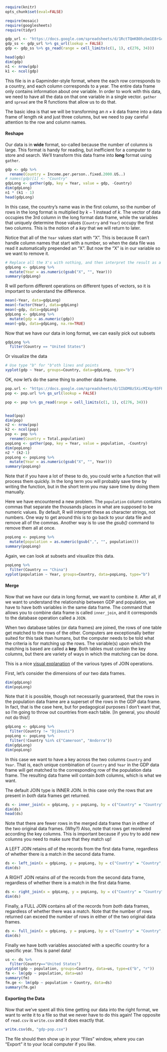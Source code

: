 ```r
require(knitr)
opts_chunk$set(eval=FALSE)
```


```r
require(mosaic)
require(googlesheets)
require(tidyr)
```


```r
gdp_url <- "https://docs.google.com/spreadsheets/d/1RctTQmKB0hzbm1E8rGcufYdMshRdhmYdeL29nXqmvsc/pub?gid=0"
gdp_ss <- gdp_url %>% gs_url(lookup = FALSE)
gdp <- gdp_ss %>% gs_read(range = cell_limits(c(1, 1), c(276, 34)))

head(gdp)
dim(gdp)
n1 <- nrow(gdp)
k1 <- ncol(gdp)
```

This file is in a Gapminder-style format, where the each row corresponds to a country, and each column corresponds to a year. The entire data frame only contains information about *one* variable. In order to work with this data, we need to have all the data on that one variable in a single vector. `gather` and `spread` are the R functions that allow us to do that. 

The basic idea is that we will be transforming an $n \times k$ data frame into a data frame of length $nk$ and just three columns, but we need to pay careful attention to the row and column names. 

#### Reshape

Our data is in **wide** format, so-called because the number of columns is large. This format is handy for reading, but inefficient for a computer to store and search. We'll transform this data frame into **long** format using `gather`. 

```r
gdp <- gdp %>%
  rename(Country = Income.per.person..fixed.2000.US..)
# names(gdp)[1] <- "Country"
gdpLong <- gather(gdp, key = Year, value = gdp, -Country)
dim(gdpLong)
n1 * (k1 - 1)
head(gdpLong)
```

In this case, the country's name was in the first column, so the number of rows in the long format is multiplied by $k-1$ instead of $k$. The vector of data occupies the 3rd column in the long format data frame, while the variables that uniquely determine those values (`Country` and `Year`) occupy the first two columns. This is the notion of a *key* that we will return to later. 

Notice that all of the `Year` values start with "X". This is because R can't handle column names that start with a number, so when the data file was read it automatically prepended an "X". But now the "X" is in our variable so we want to remove it. 

```r
# Replace all the X's with nothing, and then interpret the result as a number
gdpLong <- gdpLong %>%
  mutate(Year = as.numeric(gsub("X", "", Year)))
summary(gdpLong)
```

R will perform different operations on different types of vectors, so it is important to understand the difference. 

```r
mean(~Year, data=gdpLong)
mean(~factor(Year), data=gdpLong)
mean(~gdp, data=gdpLong)
gdpLong <- gdpLong %>%
  mutate(gdp = as.numeric(gdp))
mean(~gdp, data=gdpLong, na.rm=TRUE)
```

Now that we have our data in long format, we can easily pick out subsets

```r
gdpLong %>% 
  filter(Country == "United States")
```

Or visualize the data

```r
# Use type "b" for "b"oth lines and points
xyplot(gdp ~ Year, groups=Country, data=gdpLong, type="b")
```

OK, now let's do the same thing to another data frame.

```r
pop.url <- "https://docs.google.com/spreadsheets/d/1IbDM8z5XicMIXgr93FPwjgwoTTKMuyLfzU6cQrGZzH8/pub?gid=1"
pop <- pop.url %>% gs_url(lookup = FALSE)

pop <- pop %>% gs_read(range = cell_limits(c(1, 1), c(276, 34)))


head(pop)
dim(pop)
n2 <- nrow(pop)
k2 <- ncol(pop)
pop <- pop %>% 
  rename(Country = Total.population)
popLong <- gather(pop, key = Year, value = population, -Country)
dim(popLong)
n2 * (k2-1)
popLong <- popLong %>%
  mutate(Year = as.numeric(gsub("X", "", Year)))
summary(popLong)
```

Note that if you have a lot of these to do, you could write a function that will process them quickly. In the long term you will probably save time by writing the function, but in the short term you may save time by doing them manually. 

Here we have encountered a new problem. The `population` column contains commas that separate the thousands places in what are supposed to be numeric values. By default, R will interpret these as character strings, not numbers. One way to get around this is to go back to your data file and remove all of the commas. Another way is to use the *gsub()* command to remove them all at once. 

```r
popLong <- popLong %>%
  mutate(population = as.numeric(gsub(",", "", population)))
summary(popLong)
```

Again, we can look at subsets and visualize this data. 

```r
popLong %>% 
  filter(Country == "China")
xyplot(population ~ Year, groups=Country, data=popLong, type="b")
```

#### Merge

Now that we have our data in long format, we want to combine it. After all, if we want to understand the relationship between GDP and population, we have to have both variables in the same data frame. The command that allows you to combine data frame is called `inner_join`, and it corresponds to the database operation called a `JOIN`. 

When two database tables (or data frames) are joined, the rows of one table get matched to the rows of the other. Computers are exceptionally better suited for this task than humans, but the computer needs to be told what the criteria is for matching up the rows. The variable(s) upon which the matching is based are called a **key**. Both tables must contain the key columns, but there are variety of ways in which the matching can be done. 

This is a nice [visual explanation](http://www.codinghorror.com/blog/2007/10/a-visual-explanation-of-sql-joins.html) of the various types of JOIN operations. 

First, let's consider the dimensions of our two data frames.

```r
dim(gdpLong)
dim(popLong)
```

Note that it is possible, though not necessarily guaranteed, that the rows in the population data frame are a superset of the rows in the GDP data frame. In fact, that is the case here, but for pedagogical purposes I don't want that, so I'm going to throw out countries from each table. [In general, you should not do this!]

```r
gdpLong <- gdpLong %>%
  filter(Country != "Djibouti")
popLong <- popLong %>%
  filter(!Country %in% c("Cameroon", "Andorra"))
dim(gdpLong)
dim(popLong)
```

In this case we want to have a key across the two columns `Country` and `Year`. That is, each unique combination of `Country` and `Year` in the GDP data frame will get matched to the corresponding row of the population data frame. The resulting data frame will contain *both* columns, which is what we want. 

The default JOIN type is INNER JOIN. In this case only the rows that are present in *both* data frames get returned. 

```r
ds <- inner_join(x = gdpLong, y = popLong, by = c("Country" = "Country", "Year" = "Year"))
dim(ds)
head(ds)
```

Note that there are fewer rows in the merged data frame than in either of the two original data frames. (Why?) Also, note that rows get reordered according the key columns. This is important because if you try to add new columns you need to make sure that they match up!

A LEFT JOIN retains *all* of the records from the first data frame, regardless of whether there is a match in the second data frame. 

```r
ds <- left_join(x = gdpLong, y = popLong, by = c("Country" = "Country", "Year" = "Year"))
dim(ds)
```

A RIGHT JOIN retains *all* of the records from the second data frame, regardless of whether there is a match in the first data frame. 

```r
ds <- right_join(x = gdpLong, y = popLong, by = c("Country" = "Country", "Year" = "Year"))
dim(ds)
```

Finally, a FULL JOIN contains all of the records from *both* data frames, regardless of whether there was a match. Note that the number of rows returned can exceed the number of rows in either of the two original data frames. 

```r
ds <- full_join(x = gdpLong, y = popLong, by = c("Country" = "Country", "Year" = "Year"))
dim(ds)
```

Finally we have both variables associated with a specific country for a specific year. This is panel data! 

```r
us <- ds %>%
  filter(Country=="United States")
xyplot(gdp ~ population, groups=Country, data=us, type=c("b", "r"))
fm <- lm(gdp ~ population, data=us)
summary(fm)
fm.ge <- lm(gdp ~ population + Country, data=ds)
summary(fm.ge)
```



#### Exporting the Data

Now that we've spent all this time getting our data into the right format, we want to write it to a file so that we never have to do this again! The opposite of `read.csv` is `write.csv` and it does exactly that. 

```r
write.csv(ds, "gdp-pop.csv")
```

The file should then show up in your "Files" window, where you can "Export" it to your local computer if you like. 




